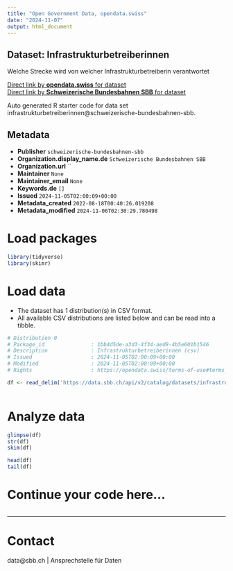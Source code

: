 ```yaml
---
title: "Open Government Data, opendata.swiss"
date: "2024-11-07"
output: html_document
---
```


## Dataset: Infrastrukturbetreiberinnen

Welche Strecke wird von welcher Infrastrukturbetreiberin verantwortet

[Direct link by **opendata.swiss** for dataset](https://opendata.swiss/de/dataset/infrastrukturbetreiberinnen)<br>
[Direct link by **Schweizerische Bundesbahnen SBB** for dataset](https://data.sbb.ch/explore/dataset/infrastrukturbetreiberinnen/)

Auto generated R starter code for data set infrastrukturbetreiberinnen@schweizerische-bundesbahnen-sbb.

## Metadata

- **Publisher** `schweizerische-bundesbahnen-sbb`
- **Organization.display_name.de** `Schweizerische Bundesbahnen SBB`
- **Organization.url** ``
- **Maintainer** `None`
- **Maintainer_email** `None`
- **Keywords.de** `[]`
- **Issued** `2024-11-05T02:00:09+00:00`
- **Metadata_created** `2022-08-18T00:40:26.019208`
- **Metadata_modified** `2024-11-06T02:30:29.780498`


# Load packages

```r

library(tidyverse)
library(skimr)

```

# Load data

-   The dataset has 1 distribution(s) in CSV format.
-   All available CSV distributions are listed below and can be read into a tibble.

```r

# Distribution 0
# Package_id               : 1bb4d5de-a3d3-4f34-aed9-4b5e601b1546
# Description              : Infrastrukturbetreiberinnen (csv)
# Issued                   : 2024-11-05T02:00:09+00:00
# Modified                 : 2024-11-05T02:00:09+00:00
# Rights                   : https://opendata.swiss/terms-of-use#terms_by

df <- read_delim('https://data.sbb.ch/api/v2/catalog/datasets/infrastrukturbetreiberinnen/exports/csv?use_labels=true')



```

# Analyze data

```r

glimpse(df)
str(df)
skim(df)

head(df)
tail(df)

```

# Continue your code here...

```r

```

------------------------------------------------------------------------

# Contact

data@sbb.ch | Ansprechstelle für Daten
